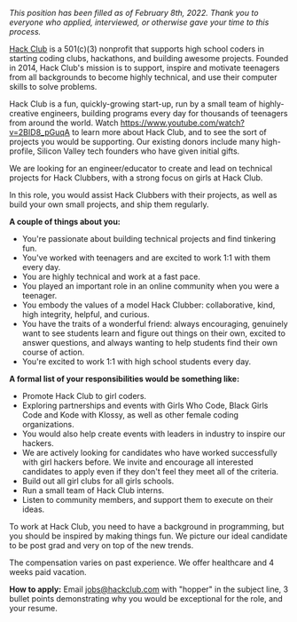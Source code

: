 _This position has been filled as of February 8th, 2022. Thank you to everyone who applied, interviewed, or otherwise gave your time to this process._

[Hack Club](https://hackclub.com) is a 501(c)(3) nonprofit that supports high school coders in starting coding clubs, hackathons, and building awesome projects. Founded in 2014, Hack Club's mission is to support, inspire and motivate teenagers from all backgrounds to become highly technical, and use their computer skills to solve problems.

Hack Club is a fun, quickly-growing start-up, run by a small team of highly-creative engineers, building programs every day for thousands of teenagers from around the world. Watch https://www.youtube.com/watch?v=2BID8_pGuqA to learn more about Hack Club, and to see the sort of projects you would be supporting. Our existing donors include many high-profile, Silicon Valley tech founders who have given initial gifts.

We are looking for an engineer/educator to create and lead on technical projects for Hack Clubbers, with a strong focus on girls at Hack Club.

In this role, you would assist Hack Clubbers with their projects, as well as build your own small projects, and ship them regularly.

**A couple of things about you:**

- You're passionate about building technical projects and find tinkering fun.
- You've worked with teenagers and are excited to work 1:1 with them every day.
- You are highly technical and work at a fast pace.
- You played an important role in an online community when you were a teenager.
- You embody the values of a model Hack Clubber: collaborative, kind, high integrity, helpful, and curious.
- You have the traits of a wonderful friend: always encouraging, genuinely want to see students learn and figure out things on their own, excited to answer questions, and always wanting to help students find their own course of action.
- You're excited to work 1:1 with high school students every day.

**A formal list of your responsibilities would be something like:**

- Promote Hack Club to girl coders.
- Exploring partnerships and events with Girls Who Code, Black Girls Code and Kode with Klossy, as well as other female coding organizations.
- You would also help create events with leaders in industry to inspire our hackers.
- We are actively looking for candidates who have worked successfully with girl hackers before. We invite and encourage all interested candidates to apply even if they don't feel they meet all of the criteria.
- Build out all girl clubs for all girls schools.
- Run a small team of Hack Club interns.
- Listen to community members, and support them to execute on their ideas.

To work at Hack Club, you need to have a background in programming, but you should be inspired by making things fun. We picture our ideal candidate to be post grad and very on top of the new trends.

The compensation varies on past experience. We offer healthcare and 4 weeks paid vacation.

**How to apply:** Email jobs@hackclub.com with "hopper" in the subject line, 3 bullet points demonstrating why you would be exceptional for the role, and your resume.
